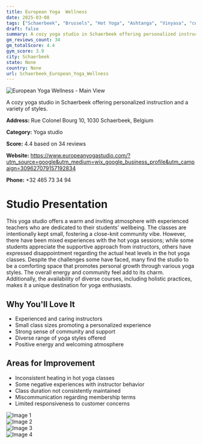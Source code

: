 ```yaml
---
title: European Yoga  Wellness
date: 2025-03-08
tags: ["Schaerbeek", "Brussels", "Hot Yoga", "Ashtanga", "Vinyasa", "cozy", "community-oriented", "Schaerbeek"]  
draft: false
summary: A cozy yoga studio in Schaerbeek offering personalized instruction and a variety of styles.
gm_reviews_count: 34
gm_totalScore: 4.4
gym_score: 3.9
city: Schaerbeek
state: None
country: None
url: Schaerbeek_European_Yoga_Wellness
---
```


<div className="aspect-[16/9] relative my-8">
  <img 
    src="https://lh5.googleusercontent.com/p/AF1QipMV-jaHTZSm6HU1j9wVmAZcnrVrv2zAsk7M3KE7=w1920-h1080-k-no"
    alt="European Yoga  Wellness - Main View"
    className="object-cover absolute inset-0 w-full h-full rounded-lg"
  />
</div>

A cozy yoga studio in Schaerbeek offering personalized instruction and a variety of styles.

**Address:** Rue Colonel Bourg 10, 1030 Schaerbeek, Belgium

**Category:** Yoga studio

**Score:** 4.4 based on 34 reviews

**Website:** https://www.europeanyogastudio.com/?utm_source=google&utm_medium=wix_google_business_profile&utm_campaign=309627079157192834

**Phone:** +32 465 73 34 94

# Studio Presentation

This yoga studio offers a warm and inviting atmosphere with experienced teachers who are dedicated to their students' wellbeing. The classes are intentionally kept small, fostering a close-knit community vibe. However, there have been mixed experiences with the hot yoga sessions; while some students appreciate the supportive approach from instructors, others have expressed disappointment regarding the actual heat levels in the hot yoga classes. Despite the challenges some have faced, many find the studio to be a comforting space that promotes personal growth through various yoga styles. The overall energy and community feel add to its charm.
Additionally, the availability of diverse courses, including holistic practices, makes it a unique destination for yoga enthusiasts.

## Why You'll Love It

- Experienced and caring instructors
- Small class sizes promoting a personalized experience
- Strong sense of community and support
- Diverse range of yoga styles offered
- Positive energy and welcoming atmosphere

## Areas for Improvement

- Inconsistent heating in hot yoga classes
- Some negative experiences with instructor behavior
- Class duration not consistently maintained
- Miscommunication regarding membership terms
- Limited responsiveness to customer concerns

<div className="grid grid-cols-1 xl:grid-cols-2 gap-4 my-8">
<div className="aspect-[4/3] relative"><img src="https://lh5.googleusercontent.com/p/AF1QipMtDnHqvm2dWlJBRpLY4dnX7vURP3_Yt446BcuE=w1920-h1080-k-no" alt="Image 1" className="object-cover absolute inset-0 w-full h-full rounded-lg" /></div>
<div className="aspect-[4/3] relative"><img src="https://lh5.googleusercontent.com/p/AF1QipP3-6DEJLOt2PKk3rGIkD6RCo2OazBEjPzDtK72=w1920-h1080-k-no" alt="Image 2" className="object-cover absolute inset-0 w-full h-full rounded-lg" /></div>
<div className="aspect-[4/3] relative"><img src="https://lh5.googleusercontent.com/p/AF1QipPwwA-DeXXdlvf375XRnsRw3-RNqNa5SB-dYYVL=w1920-h1080-k-no" alt="Image 3" className="object-cover absolute inset-0 w-full h-full rounded-lg" /></div>
<div className="aspect-[4/3] relative"><img src="https://lh5.googleusercontent.com/p/AF1QipMTQ0LlhI5jScp31_z1up_mtTdyvFLtqjj6yUUG=w1920-h1080-k-no" alt="Image 4" className="object-cover absolute inset-0 w-full h-full rounded-lg" /></div>
</div>